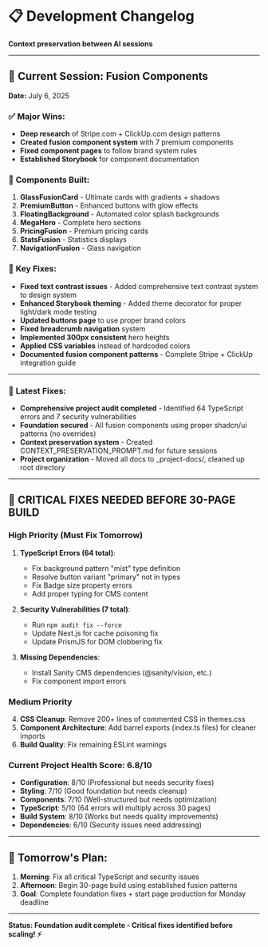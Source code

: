 
<Meta title="Documentation/Project/Changelog" />

# 📋 Development Changelog
**Context preservation between AI sessions**

---

## 🚀 **Current Session: Fusion Components** 
**Date:** July 6, 2025  

### ✅ **Major Wins:**
- **Deep research** of Stripe.com + ClickUp.com design patterns
- **Created fusion component system** with 7 premium components
- **Fixed component pages** to follow brand system rules  
- **Established Storybook** for component documentation

### 🎯 **Components Built:**
1. **GlassFusionCard** - Ultimate cards with gradients + shadows
2. **PremiumButton** - Enhanced buttons with glow effects  
3. **FloatingBackground** - Automated color splash backgrounds
4. **MegaHero** - Complete hero sections 
5. **PricingFusion** - Premium pricing cards
6. **StatsFusion** - Statistics displays
7. **NavigationFusion** - Glass navigation

### 🔧 **Key Fixes:**
- **Fixed text contrast issues** - Added comprehensive text contrast system to design system
- **Enhanced Storybook theming** - Added theme decorator for proper light/dark mode testing
- **Updated buttons page** to use proper brand colors
- **Fixed breadcrumb navigation** system  
- **Implemented 300px consistent** hero heights
- **Applied CSS variables** instead of hardcoded colors
- **Documented fusion component patterns** - Complete Stripe + ClickUp integration guide

---

### 🔧 **Latest Fixes:**
- **Comprehensive project audit completed** - Identified 64 TypeScript errors and 7 security vulnerabilities
- **Foundation secured** - All fusion components using proper shadcn/ui patterns (no overrides)
- **Context preservation system** - Created CONTEXT_PRESERVATION_PROMPT.md for future sessions
- **Project organization** - Moved all docs to _project-docs/, cleaned up root directory

---

## 🚨 **CRITICAL FIXES NEEDED BEFORE 30-PAGE BUILD**

### High Priority (Must Fix Tomorrow)
1. **TypeScript Errors (64 total)**:
   - Fix background pattern "mist" type definition
   - Resolve button variant "primary" not in types  
   - Fix Badge size property errors
   - Add proper typing for CMS content

2. **Security Vulnerabilities (7 total)**:
   - Run `npm audit fix --force`
   - Update Next.js for cache poisoning fix
   - Update PrismJS for DOM clobbering fix

3. **Missing Dependencies**:
   - Install Sanity CMS dependencies (@sanity/vision, etc.)
   - Fix component import errors

### Medium Priority
4. **CSS Cleanup**: Remove 200+ lines of commented CSS in themes.css
5. **Component Architecture**: Add barrel exports (index.ts files) for cleaner imports
6. **Build Quality**: Fix remaining ESLint warnings

### Current Project Health Score: 6.8/10
- **Configuration**: 8/10 (Professional but needs security fixes)
- **Styling**: 7/10 (Good foundation but needs cleanup) 
- **Components**: 7/10 (Well-structured but needs optimization)
- **TypeScript**: 5/10 (64 errors will multiply across 30 pages)
- **Build System**: 8/10 (Works but needs quality improvements)
- **Dependencies**: 6/10 (Security issues need addressing)

---

## 🎯 **Tomorrow's Plan:**
1. **Morning**: Fix all critical TypeScript and security issues
2. **Afternoon**: Begin 30-page build using established fusion patterns  
3. **Goal**: Complete foundation fixes + start page production for Monday deadline

---

**Status: Foundation audit complete - Critical fixes identified before scaling! ⚡**
